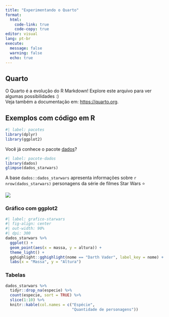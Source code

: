 ```yaml
---
title: "Experimentando o Quarto"
format: 
  html: 
    code-link: true
    code-copy: true
editor: visual
lang: pt-br
execute:
  message: false
  warning: false
  echo: true
---
```


## Quarto

O Quarto é a evolução do R Markdown! Explore este arquivo para ver algumas possibilidades :)\
Veja também a documentação em: <https://quarto.org>.

## Exemplos com código em R

```r
#| label: pacotes
library(dplyr)
library(ggplot2)
```

Você já conhece o pacote [dados](https://cienciadedatos.github.io/dados/)?

```r
#| label: pacote-dados
library(dados)
glimpse(dados_starwars)
```

A base `dados::dados_starwars` apresenta informações sobre `r nrow(dados_starwars)` personagens da série de filmes Star Wars ⭐

![](img/starwars.png){fig-align="center"}

### Gráfico com ggplot2

```r
#| label: grafico-starwars
#| fig-align: center
#| out-width: 90%
#| dpi: 300
dados_starwars %>% 
  ggplot() +
  geom_point(aes(x = massa, y = altura)) +
  theme_light() + 
  gghighlight::gghighlight(nome == "Darth Vader", label_key = nome) +
  labs(x = "Massa", y = "Altura")
```

### Tabelas

```r
dados_starwars %>% 
  tidyr::drop_na(especie) %>% 
  count(especie, sort = TRUE) %>% 
  slice(1:10) %>% 
  knitr::kable(col.names = c("Espécie",
                             "Quantidade de personagens"))
```
